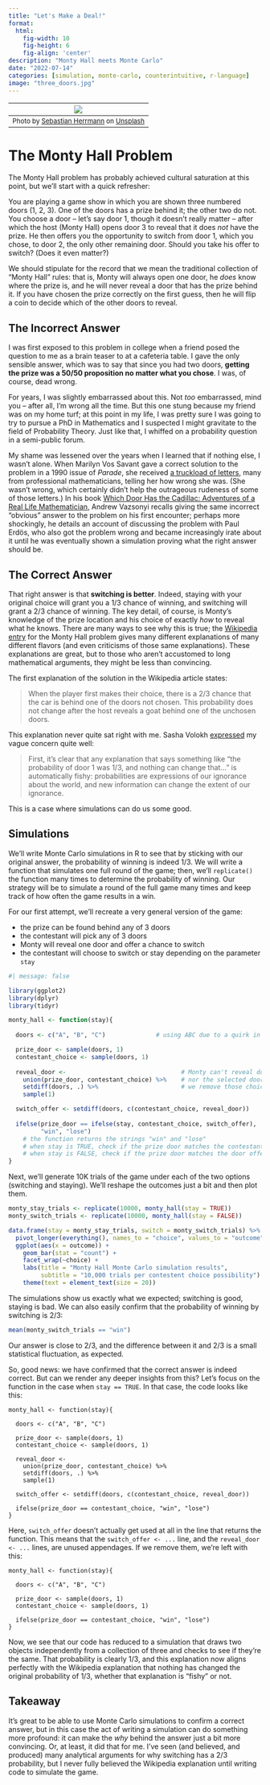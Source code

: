 ```yaml
---
title: "Let's Make a Deal!"
format:
  html:
    fig-width: 10
    fig-height: 6
    fig-align: 'center'
description: "Monty Hall meets Monte Carlo"
date: "2022-07-14"
categories: [simulation, monte-carlo, counterintuitive, r-language]
image: "three_doors.jpg"
---
```


| ![](three_doors.jpg) |
|:--:|
| <font size = "2">Photo by <a href="https://unsplash.com/es/@herrherrmann?utm_source=unsplash&utm_medium=referral&utm_content=creditCopyText">Sebastian Herrmann</a> on <a href="https://unsplash.com/photos/AY3cdYQJ4xU?utm_source=unsplash&utm_medium=referral&utm_content=creditCopyText">Unsplash</a> </font>|

# The Monty Hall Problem

The Monty Hall problem has probably achieved cultural saturation at this point, but we'll start with a quick refresher:

You are playing a game show in which you are shown three numbered doors (1, 2, 3). One of the doors has a prize behind it; the other two do not. You choose a door -- let's say door 1, though it doesn't really matter -- after which the host (Monty Hall) opens door 3 to reveal that it does *not* have the prize. He then offers you the opportunity to switch from door 1, which you chose, to door 2, the only other remaining door. Should you take his offer to switch? (Does it even matter?)

We should stipulate for the record that we mean the traditional collection of "Monty Hall" rules: that is, Monty will always open one door, he *does* know where the prize is, and he will never reveal a door that has the prize behind it. If you have chosen the prize correctly on the first guess, then he will flip a coin to decide which of the other doors to reveal.

## The Incorrect Answer

I was first exposed to this problem in college when a friend posed the question to me as a brain teaser to at a cafeteria table. I gave the only sensible answer, which was to say that since you had two doors, **getting the prize was a 50/50 proposition no matter what you chose**. I was, of course, dead wrong.

For years, I was slightly embarrassed about this. Not *too* embarrassed, mind you -- after all, I'm wrong all the time. But this one stung because my friend was on my home turf; at this point in my life, I was pretty sure I was going to try to pursue a PhD in Mathematics and I suspected I might gravitate to the field of Probability Theory. Just like that, I whiffed on a probability question in a semi-public forum. 

My shame was lessened over the years when I learned that if nothing else, I wasn't alone. When Marilyn Vos Savant gave a correct solution to the problem in a 1990 issue of *Parade*, she received [a truckload of letters](https://web.archive.org/web/20130121183432/http://marilynvossavant.com/game-show-problem/), many from professional mathematicians, telling her how wrong she was. (She wasn't wrong, which certainly didn't help the outrageous rudeness of some of those letters.) In his book [Which Door Has the Cadillac: Adventures of a Real Life Mathematician](https://www.maa.org/press/maa-reviews/which-door-has-the-cadillac-adventures-of-a-real-life-mathematician), Andrew Vazsonyi recalls giving the same incorrect "obvious" answer to the problem on his first encounter; perhaps more shockingly, he details an account of discussing the problem with Paul Erdös, who also got the problem wrong and became increasingly irate about it until he was eventually shown a simulation proving what the right answer should be.

## The Correct Answer

That right answer is that **switching is better**. Indeed, staying with your original choice will grant you a $1/3$ chance of winning, and switching will grant a $2/3$ chance of winning. The key detail, of course, is Monty's knowledge of the prize location and his choice of exactly *how* to reveal what he knows. There are many ways to see why this is true; the [Wikipedia entry](https://en.wikipedia.org/wiki/Monty_Hall_problem) for the Monty Hall problem gives many different explanations of many different flavors (and even criticisms of those same explanations). These explanations are great, but to those who aren't accustomed to long mathematical arguments, they might be less than convincing. 

The first explanation of the solution in the Wikipedia article states:

> When the player first makes their choice, there is a $2/3$ chance that the car is behind one of the doors not chosen. This probability does not change after the host reveals a goat behind one of the unchosen doors.

This explanation never quite sat right with me. Sasha Volokh [expressed](https://www.washingtonpost.com/news/volokh-conspiracy/wp/2015/03/02/an-easy-answer-to-the-infamous-monty-hall-problem/) my vague concern quite well:

> First, it’s clear that any explanation that says something like “the probability of door 1 was 1/3, and nothing can change that...” is automatically fishy: probabilities are expressions of our ignorance about the world, and new information can change the extent of our ignorance.

This is a case where simulations can do us some good.

## Simulations

We'll write Monte Carlo simulations in R to see that by sticking with our original answer, the probability of winning is indeed $1/3$. We will write a function that simulates one full round of the game; then, we'll `replicate()` the function many times to determine the probability of winning. Our strategy will be to simulate a round of the full game many times and keep track of how often the game results in a win.

For our first attempt, we'll recreate a very general version of the game:

  * the prize can be found behind any of 3 doors
  * the contestant will pick any of 3 doors
  * Monty will reveal one door and offer a chance to switch
  * the contestant will choose to switch or stay depending on the parameter `stay`
  
```r
#| message: false

library(ggplot2)
library(dplyr)
library(tidyr)

monty_hall <- function(stay){
    
  doors <- c("A", "B", "C")              # using ABC due to a quirk in sample()

  prize_door <- sample(doors, 1)
  contestant_choice <- sample(doors, 1)
    
  reveal_door <-                                # Monty can't reveal door with the prize,
    union(prize_door, contestant_choice) %>%    # nor the selected door, so...
    setdiff(doors, .) %>%                       # we remove those choices 
    sample(1)  

  switch_offer <- setdiff(doors, c(contestant_choice, reveal_door))
    
  ifelse(prize_door == ifelse(stay, contestant_choice, switch_offer),
         "win", "lose")
    # the function returns the strings "win" and "lose"
    # when stay is TRUE, check if the prize door matches the contestant's choice
    # when stay is FALSE, check if the prize door matches the door offered in a switch
}
```
  
Next, we'll generate 10K trials of the game under each of the two options (switching and staying). We'll reshape the outcomes just a bit and then plot them.

```r
monty_stay_trials <- replicate(10000, monty_hall(stay = TRUE))
monty_switch_trials <- replicate(10000, monty_hall(stay = FALSE))

data.frame(stay = monty_stay_trials, switch = monty_switch_trials) %>%
  pivot_longer(everything(), names_to = "choice", values_to = "outcome") %>% 
  ggplot(aes(x = outcome)) +
    geom_bar(stat = "count") +
    facet_wrap(~choice) +
    labs(title = "Monty Hall Monte Carlo simulation results",
         subtitle = "10,000 trials per contestent choice possibility") +
    theme(text = element_text(size = 20))
```

The simulations show us exactly what we expected; switching is good, staying is bad. We can also easily confirm that the probability of winning by switching is $2/3$:

```r
mean(monty_switch_trials == "win")
```

Our answer is close to $2/3$, and the difference between it and $2/3$ is a small statistical fluctuation, as expected.

So, good news: we have confirmed that the correct answer is indeed correct. But can we render any deeper insights from this? Let's focus on the function in the case when `stay == TRUE`. In that case, the code looks like this:

```
monty_hall <- function(stay){
    
  doors <- c("A", "B", "C")      

  prize_door <- sample(doors, 1)
  contestant_choice <- sample(doors, 1)
    
  reveal_door <- 
    union(prize_door, contestant_choice) %>%    
    setdiff(doors, .) %>%                       
    sample(1)  

  switch_offer <- setdiff(doors, c(contestant_choice, reveal_door))
    
  ifelse(prize_door == contestant_choice, "win", "lose")
}

```

Here, `switch_offer` doesn't actually get used at all in the line that returns the function. This means that the `switch_offer <- ...` line, and the `reveal_door <- ...` lines, are unused appendages. If we remove them, we're left with this:

```
monty_hall <- function(stay){
    
  doors <- c("A", "B", "C")      

  prize_door <- sample(doors, 1)
  contestant_choice <- sample(doors, 1)
    
  ifelse(prize_door == contestant_choice, "win", "lose")
}
```

Now, we see that our code has reduced to a simulation that draws two objects independently from a collection of three and checks to see if they're the same. That probability is clearly $1/3$, and this explanation now aligns perfectly with the Wikipedia explanation that nothing has changed the original probability of $1/3$, whether that explanation is "fishy" or not.

## Takeaway

It's great to be able to use Monte Carlo simulations to confirm a correct answer, but in this case the act of writing a simulation can do something more profound: it can make the *why* behind the answer just a bit more convincing. Or, at least, it did that for me. I've seen (and believed, and produced) many analytical arguments for why switching has a $2/3$ probability, but I never fully believed the Wikipedia explanation until writing code to simulate the game.